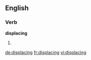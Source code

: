==English==

===Verb===
'''displacing'''

# {{present participle of|[[displace]]}}

[[de:displacing]]
[[fr:displacing]]
[[vi:displacing]]